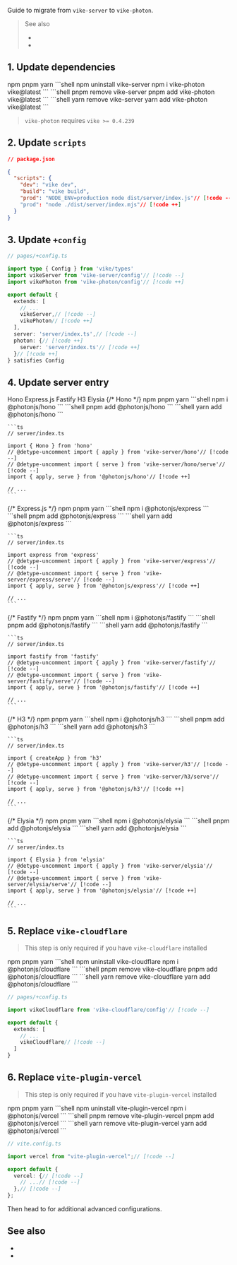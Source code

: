 
Guide to migrate from <Link href="/vike-server">`vike-server`</Link> to <Link href="/vike-photon">`vike-photon`</Link>.

> See also
>
> - <Link href="/vike-photon" />
> - <Link href="/blog/photon" />

## 1. Update dependencies

<Tabs>
  <TabList>
    <Tab>npm</Tab>
    <Tab>pnpm</Tab>
    <Tab>yarn</Tab>
  </TabList>
  <TabPanel>
    ```shell
    npm uninstall vike-server
    npm i vike-photon vike@latest
    ```
  </TabPanel>
  <TabPanel>
    ```shell
    pnpm remove vike-server
    pnpm add vike-photon vike@latest
    ```
  </TabPanel>
  <TabPanel>
    ```shell
    yarn remove vike-server
    yarn add vike-photon vike@latest
    ```
  </TabPanel>
</Tabs>

> `vike-photon` requires `vike >= 0.4.239`


## 2. Update `scripts`

```json
// package.json

{
  "scripts": {
    "dev": "vike dev",
    "build": "vike build",
    "prod": "NODE_ENV=production node dist/server/index.js"// [!code --]
    "prod": "node ./dist/server/index.mjs"// [!code ++]
  }
}
```

## 3. Update `+config`

```ts
// pages/+config.ts

import type { Config } from 'vike/types'
import vikeServer from 'vike-server/config'// [!code --]
import vikePhoton from 'vike-photon/config'// [!code ++]

export default {
  extends: [
    // ...
    vikeServer,// [!code --]
    vikePhoton// [!code ++]
  ],
  server: 'server/index.ts',// [!code --]
  photon: {// [!code ++]
    server: 'server/index.ts'// [!code ++]
  }// [!code ++]
} satisfies Config
```

## 4. Update server entry

<Tabs>
  <TabList>
    <Tab>Hono</Tab>
    <Tab>Express.js</Tab>
    <Tab>Fastify</Tab>
    <Tab>H3</Tab>
    <Tab>Elysia</Tab>
  </TabList>
  <TabPanel>
    {/* Hono */}
    <Tabs>
      <TabList>
        <Tab>npm</Tab>
        <Tab>pnpm</Tab>
        <Tab>yarn</Tab>
      </TabList>
      <TabPanel>
        ```shell
        npm i @photonjs/hono
        ```
      </TabPanel>
      <TabPanel>
        ```shell
        pnpm add @photonjs/hono
        ```
      </TabPanel>
      <TabPanel>
        ```shell
        yarn add @photonjs/hono
        ```
      </TabPanel>
    </Tabs>

    ```ts
    // server/index.ts

    import { Hono } from 'hono'
    // @detype-uncomment import { apply } from 'vike-server/hono'// [!code --]
    // @detype-uncomment import { serve } from 'vike-server/hono/serve'// [!code --]
    import { apply, serve } from '@photonjs/hono'// [!code ++]

    // ...
    ```
  </TabPanel>
  <TabPanel>
    {/* Express.js */}
    <Tabs>
      <TabList>
        <Tab>npm</Tab>
        <Tab>pnpm</Tab>
        <Tab>yarn</Tab>
      </TabList>
      <TabPanel>
        ```shell
        npm i @photonjs/express
        ```
      </TabPanel>
      <TabPanel>
        ```shell
        pnpm add @photonjs/express
        ```
      </TabPanel>
      <TabPanel>
        ```shell
        yarn add @photonjs/express
        ```
      </TabPanel>
    </Tabs>

    ```ts
    // server/index.ts

    import express from 'express'
    // @detype-uncomment import { apply } from 'vike-server/express'// [!code --]
    // @detype-uncomment import { serve } from 'vike-server/express/serve'// [!code --]
    import { apply, serve } from '@photonjs/express'// [!code ++]

    // ...
    ```
  </TabPanel>
  <TabPanel>
    {/* Fastify */}
    <Tabs>
      <TabList>
        <Tab>npm</Tab>
        <Tab>pnpm</Tab>
        <Tab>yarn</Tab>
      </TabList>
      <TabPanel>
        ```shell
        npm i @photonjs/fastify
        ```
      </TabPanel>
      <TabPanel>
        ```shell
        pnpm add @photonjs/fastify
        ```
      </TabPanel>
      <TabPanel>
        ```shell
        yarn add @photonjs/fastify
        ```
      </TabPanel>
    </Tabs>

    ```ts
    // server/index.ts

    import fastify from 'fastify'
    // @detype-uncomment import { apply } from 'vike-server/fastify'// [!code --]
    // @detype-uncomment import { serve } from 'vike-server/fastify/serve'// [!code --]
    import { apply, serve } from '@photonjs/fastify'// [!code ++]

    // ...
    ```
  </TabPanel>
  <TabPanel>
    {/* H3 */}
    <Tabs>
      <TabList>
        <Tab>npm</Tab>
        <Tab>pnpm</Tab>
        <Tab>yarn</Tab>
      </TabList>
      <TabPanel>
        ```shell
        npm i @photonjs/h3
        ```
      </TabPanel>
      <TabPanel>
        ```shell
        pnpm add @photonjs/h3
        ```
      </TabPanel>
      <TabPanel>
        ```shell
        yarn add @photonjs/h3
        ```
      </TabPanel>
    </Tabs>

    ```ts
    // server/index.ts

    import { createApp } from 'h3'
    // @detype-uncomment import { apply } from 'vike-server/h3'// [!code --]
    // @detype-uncomment import { serve } from 'vike-server/h3/serve'// [!code --]
    import { apply, serve } from '@photonjs/h3'// [!code ++]

    // ...
    ```
  </TabPanel>
  <TabPanel>
    {/* Elysia */}
    <Tabs>
      <TabList>
        <Tab>npm</Tab>
        <Tab>pnpm</Tab>
        <Tab>yarn</Tab>
      </TabList>
      <TabPanel>
        ```shell
        npm i @photonjs/elysia
        ```
      </TabPanel>
      <TabPanel>
        ```shell
        pnpm add @photonjs/elysia
        ```
      </TabPanel>
      <TabPanel>
        ```shell
        yarn add @photonjs/elysia
        ```
      </TabPanel>
    </Tabs>

    ```ts
    // server/index.ts

    import { Elysia } from 'elysia'
    // @detype-uncomment import { apply } from 'vike-server/elysia'// [!code --]
    // @detype-uncomment import { serve } from 'vike-server/elysia/serve'// [!code --]
    import { apply, serve } from '@photonjs/elysia'// [!code ++]

    // ...
    ```
  </TabPanel>
</Tabs>

## 5. Replace `vike-cloudflare`

> This step is only required if you have `vike-cloudflare` installed

<Tabs>
  <TabList>
    <Tab>npm</Tab>
    <Tab>pnpm</Tab>
    <Tab>yarn</Tab>
  </TabList>
  <TabPanel>
    ```shell
    npm uninstall vike-cloudflare
    npm i @photonjs/cloudflare
    ```
  </TabPanel>
  <TabPanel>
    ```shell
    pnpm remove vike-cloudflare
    pnpm add @photonjs/cloudflare
    ```
  </TabPanel>
  <TabPanel>
    ```shell
    yarn remove vike-cloudflare
    yarn add @photonjs/cloudflare
    ```
  </TabPanel>
</Tabs>

```ts
// pages/+config.ts

import vikeCloudflare from 'vike-cloudflare/config'// [!code --]

export default {
  extends: [
    // ...
    vikeCloudflare// [!code --]
  ]
}
```


## 6. Replace `vite-plugin-vercel`

> This step is only required if you have `vite-plugin-vercel` installed

<Tabs>
  <TabList>
    <Tab>npm</Tab>
    <Tab>pnpm</Tab>
    <Tab>yarn</Tab>
  </TabList>
  <TabPanel>
    ```shell
    npm uninstall vite-plugin-vercel
    npm i @photonjs/vercel
    ```
  </TabPanel>
  <TabPanel>
    ```shell
    pnpm remove vite-plugin-vercel
    pnpm add @photonjs/vercel
    ```
  </TabPanel>
  <TabPanel>
    ```shell
    yarn remove vite-plugin-vercel
    yarn add @photonjs/vercel
    ```
  </TabPanel>
</Tabs>


```ts
// vite.config.ts

import vercel from "vite-plugin-vercel";// [!code --]

export default {
  vercel: {// [!code --]
    // ...// [!code --]
  },// [!code --]
};
```

Then head to <Link href="/vercel#advanced-options" /> for additional advanced configurations.

## See also

- <Link href="/vike-photon" />
- <Link href="/blog/photon" />
